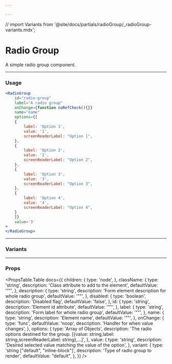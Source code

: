 ```yaml
---

---
```

// import Variants from '@site/docs/partials/radioGroup/_radioGroup-variants.mdx';

# Radio Group
A simple radio group component.

<NewfoldRoot>
    <RadioGroup
        id="radio-group"
        label="A radio group"
        onChange={function noRefCheck(){}}
        name="name"
        description="This is the description"
        options={[
        {
            label: 'Option 1',
            value: '1',
            screenReaderLabel: "Option 1",
        },
        {
            label: 'Option 2',
            value: '2',
            screenReaderLabel: "Option 2",
        },
        {
            label: 'Option 3',
            value: '3',
            screenReaderLabel: "Option 3",
        },
        {
            label: 'Option 4',
            value: '4',
            screenReaderLabel: "Option 4",
        }
        ]}
        value='3'
    >
    </RadioGroup>
</NewfoldRoot>

---
### Usage
```jsx
<RadioGroup
    id="radio-group"
    label="A radio group"
    onChange={function noRefCheck(){}}
    name="name"
    options={[
    {
        label: 'Option 1',
        value: '1',
        screenReaderLabel: "Option 1",
    },
    {
        label: 'Option 2',
        value: '2',
        screenReaderLabel: "Option 2",
    },
    {
        label: 'Option 3',
        value: '3',
        screenReaderLabel: "Option 3",
    },
    {
        label: 'Option 4',
        value: '4',
        screenReaderLabel: "Option 4",
    }
    ]}
    value='3'
>
</RadioGroup>
```

---
### Variants

---
### Props
<PropsTable.Table 
    docs={{
        children: {
            type: 'node',
        },
        className: {
            type: 'string',
            description: 'Class attribute to add to the element',
            defaultValue: '""',
        },
        description: {
            type: 'string',
            description: 'Form element description for whole radio group',
            defaultValue: '""',
        },
        disabled: {
            type: 'boolean',
            description: 'Disabled flag',
            defaultValue: 'false',
        },
        id: {
            type: 'string',
            description: 'Element id attribute',
            defaultValue: '""',
        },
        label: {
            type: 'string',
            description: 'Form label for whole radio group',
            defaultValue: '""',
        },
        name: {
            type: 'string',
            description: 'Element name',
            defaultValue: '""',
        },
        onChange: {
            type: 'func',
            defaultValue: 'noop',
            description: 'Handler for when value changes',
        },
        options: {
            type: 'Array of Objects',
            description: 'The radio options destined for the group. [{value: string,label: string,screenReaderLabel: string},...]',
        },
        value: {
            type: 'string',
            description: 'Desired selected value matching the value of the option',
        },
        variant: {
            type: 'string ["default", "inline-block"]',
            description: 'Type of radio group to render',
            defaultValue: "default",
        },
    }} 
/>